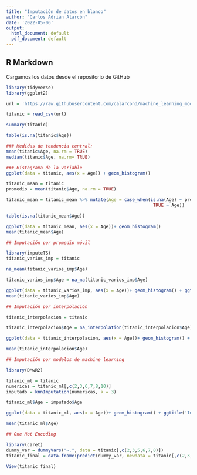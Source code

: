 ---
title: "Imputación de datos en blanco"
author: "Carlos Adrián Alarcón"
date: '2022-05-06'
output:
  html_document: default
  pdf_document: default
---


## R Markdown

Cargamos los datos desde el repositorio de GitHub

```{r cars}
library(tidyverse)
library(ggplot2)

url = 'https://raw.githubusercontent.com/calarcond/machine_learning_model/main/archivos_trabajo/titanic.csv'

titanic = read_csv(url)

summary(titanic)
```


```{r}
table(is.na(titanic$Age))

### Medidas de tendencia central:
mean(titanic$Age, na.rm = TRUE)
median(titanic$Age, na.rm= TRUE)

### Histograma de la variable
ggplot(data = titanic, aes(x = Age)) + geom_histogram()

```


```{r}
titanic_mean = titanic
promedio = mean(titanic$Age, na.rm = TRUE)

titanic_mean = titanic_mean %>% mutate(Age = case_when(is.na(Age) ~ promedio,
                                                        TRUE ~ Age))

table(is.na(titanic_mean$Age))

ggplot(data = titanic_mean, aes(x = Age))+ geom_histogram()
mean(titanic_mean$Age)
```


```{r}
## Imputación por promedio móvil

library(imputeTS)
titanic_varios_imp = titanic

na_mean(titanic_varios_imp$Age)

titanic_varios_imp$Age = na_ma(titanic_varios_imp$Age)

ggplot(data = titanic_varios_imp, aes(x = Age))+ geom_histogram() + ggtitle('Imputación por promedio móvil')
mean(titanic_varios_imp$Age)

```


```{r}

## Imputación por interpolación

titanic_interpolacion = titanic

titanic_interpolacion$Age = na_interpolation(titanic_interpolacion$Age)

ggplot(data = titanic_interpolacion, aes(x = Age))+ geom_histogram() + ggtitle('Imputación por interpolación')

mean(titanic_interpolacion$Age)

```


```{r}
## Imputación por modelos de machine learning

library(DMwR2)

titanic_ml = titanic
numericas = titanic_ml[,c(2,3,6,7,8,10)]
imputado = knnImputation(numericas, k = 3)

titanic_ml$Age = imputado$Age

ggplot(data = titanic_ml, aes(x = Age))+ geom_histogram() + ggtitle('Imputación por K-vecinos más cercanos')

mean(titanic_ml$Age)
```


```{r}

## One Hot Encoding

library(caret)
dummy_var = dummyVars("~.", data = titanic[,c(2,3,5,6,7,8)])
titanic_final = data.frame(predict(dummy_var, newdata = titanic[,c(2,3,5,6,7,8)]))
  
View(titanic_final)



```

